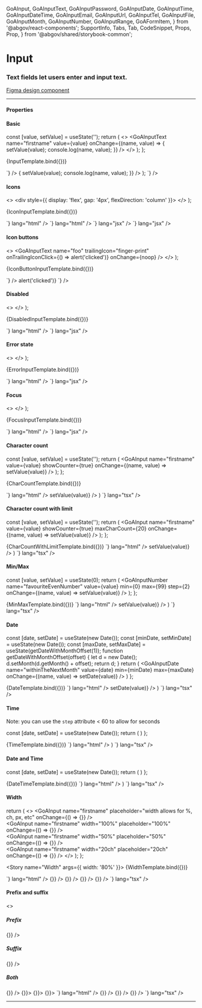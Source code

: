   GoAInput,
  GoAInputText,
  GoAInputPassword,
  GoAInputDate,
  GoAInputTime,
  GoAInputDateTime,
  GoAInputEmail,
  GoAInputUrl,
  GoAInputTel,
  GoAInputFile,
  GoAInputMonth,
  GoAInputNumber,
  GoAInputRange,
  GoAFormItem,
} from '@abgov/react-components';
  SupportInfo,
  Tabs,
  Tab,
  CodeSnippet,
  Props,
  Prop,
} from '@abgov/shared/storybook-common';

<Meta title="Components/Inputs" component={GoAInput} />

# Input

### Text fields let users enter and input text.

[Figma design component](https://www.figma.com/file/3pb2IK8s2QUqWieH79KdN7/DIO-DS---Components?node-id=133%3A186)

---

#### Properties

<Props>
  <Prop
    name="type"
    type="text | number | password | email | search | tel | date | datetime-locale | time | url | week"
    defaultValue="text"
  />
  <Prop name="name" type="string" />
  <Prop name="value" type="string" />
  <Prop name="placeholder" type="string" />
  <Prop name="leadingicon" type="GoAIconType" />
  <Prop name="disabled" type="boolean" defaultValue="false" />
  <Prop name="trailingicon" type="GoAIconType" />
  <Prop name="handletrailingiconclick" type="boolean" defaultValue="false" description="Only required for Angular and web-component usage" />
  <Prop name="focused" type="boolean" defaultValue="false" />
  <Prop name="readonly" type="boolean" defaultValue="false"/>
  <Prop name="error" type="boolean" defaultValue="false" />
  <Prop name="width" type="string" defaultValue="30ch" />
  <Prop name="showcounter" type="boolean" defaultValue="false" />
  <Prop name="maxcharcount" type="number" />
  <Prop name="min" type="string | date" description="A string value *must* be in ISO 8601 format" />
  <Prop name="max" type="string | date" description="A string value *must* be in ISO 8601 format" />
  <Prop name="step" type="number" description="By how much number of day value will change by" />
  <Prop name="arialabel" type="string" description="Defines how the input will be translated for the screen reader. If not specified it will fall back to the name" />
  <Prop name="prefix" type="string" description="The text that comes before the input" />
  <Prop name="suffix" type="string" description="The text that comes after the input" />
  <Prop name="_change" type="CustomEvent<{detail: {name: string, value: string}}>" />
  <Prop name="_trailingiconclick" type="CustomEvent" />
</Props>


#### Basic

  const [value, setValue] = useState('');
  return (
    <>
      <GoAInputText
        name="firstname"
        value={value}
        onChange={(name, value) => {
          setValue(value);
          console.log(name, value);
        }}
      />
    </>
  );
};

<Story name="Basic">{InputTemplate.bind({})}</Story>

<Tabs>
  <Tab label="Web Component" hidden={true}>
    <CodeSnippet
      lang="html"
      code={`
      <goa-input id="foo" name="foo" />
    `}
    />
    <CodeSnippet
      lang="js"
      code={`
      document.querySelector('#foo').addEventListener('_change', (e) => {
        console.log(e.detail.name, e.detail.value);
      });
    `}
    />
  </Tab>
  <Tab label="Angular">
    <CodeSnippet
      lang="html"
      code={`
      <goa-input name="foo" (_change)="onChange($event)"></goa-input>
    `}
    />
    <CodeSnippet
      lang="ts"
      code={`
      export class SomeComponent {
        onChange(e: any) {
          console.log(e.detail.name, e.detail.value);
        }
      }
    `}
    />
  </Tab>
  <Tab label="React">
    <CodeSnippet
      lang="jsx"
      code={`
      const [value, setValue] = useState('');
      return (
        <>
          <GoAInputText
            name="firstname"
            value={value}
            onChange={(name, value) => {
              setValue(value);
              console.log(name, value);
            }}
          />
        </>
      );
    `}
    />
  </Tab>
</Tabs>

#### Icons

  <>
    <div style={{ display: 'flex', gap: '4px', flexDirection: 'column' }}>
      <GoAInputText name="foo" leadingIcon="finger-print" onChange={noop} />
      <GoAInputText name="foo" trailingIcon="finger-print" onChange={noop} />
    </div>
  </>
);

<Story name="Icons">{IconInputTemplate.bind({})}</Story>

<Tabs>
  <Tab label="Web Component" hidden={true}>
    <CodeSnippet
      code={`<goa-input leadingicon="finger-print" />`}
      lang="html"
    />
    <CodeSnippet
      code={`<goa-input trailingicon="finger-print" />`}
      lang="html"
    />
  </Tab>
  <Tab label="Angular">
    <CodeSnippet
      code={`<goa-input leadingicon="finger-print"></goa-input>`}
      lang="html"
    />
    <CodeSnippet
      code={`<goa-input trailingicon="finger-print"></goa-input>`}
      lang="html"
    />
  </Tab>
  <Tab label="React">
    <CodeSnippet code={`<GoAInput leadingIcon="finger-print" />`} lang="jsx" />
    <CodeSnippet code={`<GoAInput trailingIcon="finger-print" />`} lang="jsx" />
  </Tab>
</Tabs>

#### Icon buttons

  <>
    <GoAInputText
      name="foo"
      trailingIcon="finger-print"
      onTrailingIconClick={() => alert('clicked')}
      onChange={noop}
    />
  </>
);

<Story name="Icon Buttons">{IconButtonInputTemplate.bind({})}</Story>

<Tabs>
  <Tab label="Web Component" hidden={true}>
    <CodeSnippet
      code={`<goa-input id="secret" trailingicon="finger-print" />`}
      lang="html"
    />
    <CodeSnippet
      lang="js"
      code={`
        var el = document.getElementById('secret')
        el.addEventListener('_trailingIconClick', clickHandler);
        // to later remove the event listener
        el.removeEventListener('_trailingIconClick', clickHandler);
      `}
    />
  </Tab>
  <Tab label="Angular">
    <CodeSnippet
      lang="html"
      code={`
        <goa-input
          id="secret"
          handletrailingiconclick="true"
          (_trailingIconClick)="handleClick()"
          trailingicon="finger-print"
        >
        </goa-input>
      `}
    />
    <CodeSnippet
      lang="js"
      code={`
        export class SomeComponent {
          handleClick() {
            console.log('handleClick');
          }
        }
      `}
    />
  </Tab>
  <Tab label="React">
    <CodeSnippet
      lang="jsx"
      code={`
        <GoAInputText
          name="secret"
          trailingIcon="finger-print"
          onTrailingIconClick={() => alert('clicked')}
        `}
    />
  </Tab>
</Tabs>

#### Disabled

  <>
    <GoAInput name="foo" disabled={true} value="Disabled" onChange={noop} />
  </>
);

<Story name="Disabled">{DisabledInputTemplate.bind({})}</Story>

<Tabs>
  <Tab label="Web Component" hidden={true}>
    <CodeSnippet
      code={`<goa-input disabled="true" placeholder="Find by name" />`}
      lang="html"
    />
  </Tab>
  <Tab label="Angular">
    <CodeSnippet
      code={`<goa-input disabled="true" placeholder="Find by name"></goa-input>`}
      lang="html"
    />
  </Tab>
  <Tab label="React">
    <CodeSnippet
      code={`<GoAInput disabled={true} placeholder="Find by name" />`}
      lang="jsx"
    />
  </Tab>
</Tabs>

#### Error state

  <>
    <GoAInput name="foo" error={true} value="Some value" onChange={noop} />
  </>
);

<Story name="Error">{ErrorInputTemplate.bind({})}</Story>

<Tabs>
  <Tab label="Web Component" hidden={true}>
    <CodeSnippet code={`<goa-input error  />`} lang="html" />
  </Tab>
  <Tab label="Angular">
    <CodeSnippet code={`<goa-input error></goa-input>`} lang="html" />
  </Tab>
  <Tab label="React">
    <CodeSnippet code={`<GoAInput name="foo" error={true} />`} lang="jsx" />
  </Tab>
</Tabs>

#### Focus

  <>
    <GoAInput name="foo" focused={true} value="Some value" onChange={noop} />
  </>
);

<Story name="Focus">{FocusInputTemplate.bind({})}</Story>

<Tabs>
  <Tab label="Web Component" hidden={true}>
    <CodeSnippet code={`<goa-input />`} lang="html" />
  </Tab>
  <Tab label="Angular">
    <CodeSnippet code={`<goa-input ></goa-input>`} lang="html" />
  </Tab>
  <Tab label="React">
    <CodeSnippet code={`<GoAInput name="foo" />`} lang="jsx" />
  </Tab>
</Tabs>

#### Character count

  const [value, setValue] = useState('');
  return (
    <GoAInput
      name="firstname"
      value={value}
      showCounter={true}
      onChange={(name, value) => setValue(value)}
    />
  );
};

<Story name="Character count">{CharCountTemplate.bind({})}</Story>

<Tabs>
  <Tab label="Web Component" hidden={true}>
    <CodeSnippet
      code={`<goa-input name="firstname" showcounter="true" />`}
      lang="html"
    />
  </Tab>
  <Tab label="Angular">
    <CodeSnippet
      code={`<goa-input name="firstname" showcounter="true"></goa-input>`}
      lang="html"
    />
  </Tab>
  <Tab label="React">
    <CodeSnippet
      code={`
      const [value, setValue] = useState('');
      return (
        <GoAInput
          name="firstname"
          value={value}
          showCounter={true}
          onChange={(name, value) => setValue(value)}
        />
      )
    `}
      lang="tsx"
    />
  </Tab>
</Tabs>

#### Character count with limit

  const [value, setValue] = useState('');
  return (
    <GoAInput
      name="firstname"
      value={value}
      showCounter={true}
      maxCharCount={20}
      onChange={(name, value) => setValue(value)}
    />
  );
};

<Story name="Character count with limit">
  {CharCountWithLimitTemplate.bind({})}
</Story>

<Tabs>
  <Tab label="Web Component" hidden={true}>
    <CodeSnippet
      code={`<goa-input name="firstname" showcounter="true" maxcharcount="20" />`}
      lang="html"
    />
  </Tab>
  <Tab label="Angular">
    <CodeSnippet
      code={`<goa-input name="firstname" showcounter="true" maxcharcount="20"></goa-input>`}
      lang="html"
    />
  </Tab>
  <Tab label="React">
    <CodeSnippet
      code={`
      const [value, setValue] = useState('');
      return (
        <GoAInput
          name="firstname"
          value={value}
          showCounter={true}
          maxCharCount={20}
          onChange={(name, value) => setValue(value)}
        />
      )
    `}
      lang="tsx"
    />
  </Tab>
</Tabs>


#### Min/Max

  const [value, setValue] = useState(0);
  return (
    <GoAInputNumber
      name="favouriteEvenNumber"
      value={value}
      min={0}
      max={99}
      step={2}
      onChange={(name, value) => setValue(value)}
    />
  );
};

<Story name="Min / Max">
  {MinMaxTemplate.bind({})}
</Story>

<Tabs>
  <Tab label="Angular">
    <CodeSnippet
      code={`<goa-input name="favouriteEvenNumber" type="number" min="0" max="99" step="2"></goa-input>`}
      lang="html"
    />
  </Tab>
  <Tab label="React">
    <CodeSnippet
      code={`
      const [value, setValue] = useState('');
      return (
        <GoAInputNumber
          name="favouriteEvenNumber"
          value={value}
          min={0}
          max={99}
          step={2}
          onChange={(name, value) => setValue(value)}
        />
      )
    `}
      lang="tsx"
    />
  </Tab>
</Tabs>

#### Date

  const [date, setDate] = useState(new Date());
  const [minDate, setMinDate] = useState(new Date());
  const [maxDate, setMaxDate] = useState(getDateWithMonthOffset(1));
  function getDateWithMonthOffset(offset) {
    let d = new Date();
    d.setMonth(d.getMonth() + offset);
    return d;
  }
  return (
    <GoAInputDate
      name="withinTheNextMonth"
      value={date}
      min={minDate}
      max={maxDate}
      onChange={(name, value) => setDate(value)}
    />
  )
};

<Story name="Date">
  {DateTemplate.bind({})}
</Story>

<Tabs>
  <Tab label="Angular">
    <CodeSnippet
      code={`
        export class MyComponent {
          date = format(new Date(), "yyyy-MM-dd");
          minDate = format(new Date(), "yyyy-MM-dd");
          maxDate = format(this.getDateWithMonthOffset(1), "yyyy-MM-dd");
          getDateWithMonthOffset(offset) {
            const d = new Date();
            d.setMonth(d.getMonth() + offset);
            return d;
          }
          onChange(e: any) {
            this.date = e.detail.value;
          }
        }
      `}
      lang="ts"
    />
    <CodeSnippet
      code={`
        <goa-input
          type="date"
          name="withinTheNextMonth"
          [min]="minDate"
          [max]="maxDate"
          [value]="date"
          (_change)="onChange($event)"
        >
        </goa-input>
      `}
      lang="html"
    />
  </Tab>
  <Tab label="React">
    <CodeSnippet
      code={`
        const [date, setDate] = useState(new Date());
        const [minDate, setMinDate] = useState(new Date());
        const [maxDate, setMaxDate] = useState(getDateWithMonthOffset(1));
        function getDateWithMonthOffset(offset) {
          const d = new Date();
          d.setMonth(d.getMonth() + offset);
          return d;
        }
        return (
          <GoAInputDate
            name="withinTheNextMonth"
            value={date}
            min={minDate}
            max={maxDate}
            onChange={(name, value) => setDate(value)}
          />
        )
      `}
      lang="tsx"
    />
  </Tab>
</Tabs>

#### Time

Note: you can use the `step` attribute < 60 to allow for seconds

  const [date, setDate] = useState(new Date());
  return (
    <GoAInputTime
      name="timeExample"
      value={date}
      step="1"
    />
  )
};

<Story name="Time">
  {TimeTemplate.bind({})}
</Story>

<Tabs>
  <Tab label="Angular">
    <CodeSnippet
      code={`
        export class MyComponent {
          time = format(new Date(), "HH:mm:ss");
        }
      `}
      lang="ts"
    />
    <CodeSnippet
      code={`
        <goa-input
          type="time"
          name="timeExample"
          [value]="time"
          step="1"
        >
        </goa-input>
      `}
      lang="html"
    />
  </Tab>
  <Tab label="React">
    <CodeSnippet
      code={`
        const [date, setDate] = useState(new Date());
        return (
          <GoAInputTime
            name="timeExample"
            value={date}
            step="1"
          />
        )
      `}
      lang="tsx"
    />
  </Tab>
</Tabs>

#### Date and Time

  const [date, setDate] = useState(new Date());
  return (
    <GoAInputDateTime
      name="dateTimeExample"
      value={date}
    />
  )
};

<Story name="Date and Time">
  {DateTimeTemplate.bind({})}
</Story>

<Tabs>
  <Tab label="Angular">
    <CodeSnippet
      code={`
        export class MyComponent {
          dateTime = format(new Date(), "yyyy-MM-dd HH:mm")
        }
      `}
      lang="ts"
    />
    <CodeSnippet
      code={`
        <goa-input
          type="datetime-local"
          name="dateTimeExample"
          [value]="date"
        >
        </goa-input>
      `}
      lang="html"
    />
  </Tab>
  <Tab label="React">
    <CodeSnippet
      code={`
        const [date, setDate] = useState(new Date());
        return (
          <GoAInputDateTime
            name="dateTimeExample"
            value={date}
          />
        )
      `}
      lang="tsx"
    />
  </Tab>
</Tabs>

#### Width

  return (
    <>
      <GoAInput
        name="firstname"
        placeholder="width allows for %, ch, px, etc"
        onChange={() => {}}
      />
      <br />
      <GoAInput
        name="firstname"
        width="100%"
        placeholder="100%"
        onChange={() => {}}
      />
      <br />
      <GoAInput
        name="firstname"
        width="50%"
        placeholder="50%"
        onChange={() => {}}
      />
      <br />
      <GoAInput
        name="firstname"
        width="20ch"
        placeholder="20ch"
        onChange={() => {}}
      />
    </>
  );
};

<Story name="Width" args={{ width: '80%' }}>
  {WidthTemplate.bind({})}
</Story>

<Tabs>
  <Tab label="Web Component" hidden={true}>
    <CodeSnippet
      code={`
        <goa-input name="firstname" />
        <goa-input name="firstname" width="100%" />
        <goa-input name="firstname" width="50%" />
        <goa-input name="firstname" width="20ch" />
      `}
      lang="html"
    />
  </Tab>
  <Tab label="Angular">
    <CodeSnippet
      code={`
        <goa-input name="firstname"></goa-input>
        <goa-input name="firstname" width="100%"></goa-input>
        <goa-input name="firstname" width="50%"></goa-input>
        <goa-input name="firstname" width="20ch"></goa-input>
      `}
      lang="html"
    />
  </Tab>
  <Tab label="React">
    <CodeSnippet
      code={`
        <GoAInput name="firstname" onChange={() => {}} />
        <GoAInput name="firstname" width="100%" onChange={() => {}} />
        <GoAInput name="firstname" width="50%" onChange={() => {}} />
        <GoAInput name="firstname" width="20ch" onChange={() => {}} />
      `}
      lang="tsx"
    />
  </Tab>
</Tabs>

#### Prefix and suffix 

<Story name="Prefix and suffix">
  <>
    <h5>Prefix</h5>
    <GoAInput name="input" prefix="$" onChange={() => {}} />
    <h5>Suffix</h5>
    <GoAInput name="input" suffix="items" onChange={() => {}} />
    <h5>Both</h5>
    <GoAInput name="input" prefix="$" suffix="per item" onChange={() => {}} />
  </>
</Story>

<Tabs>
  <Tab label="Angular">
    <CodeSnippet
      code={`
        <goa-input name="input" prefix="$" onChange={() => {}}></goa-input>
        <goa-input name="input" suffix="items" onChange={() => {}}></goa-input>
        <goa-input name="input" prefix="$" suffix="per item" onChange={() => {}}></goa-input>
      `}
      lang="html"
    />
  </Tab>
  <Tab label="React">
    <CodeSnippet
      code={`
        <GoAInput name="input" prefix="$" onChange={() => {}} />
        <GoAInput name="input" suffix="items" onChange={() => {}} />
        <GoAInput name="input" prefix="$" suffix="per item" onChange={() => {}} />
      `}
      lang="tsx"
    />
  </Tab>
</Tabs>

---

<SupportInfo />
